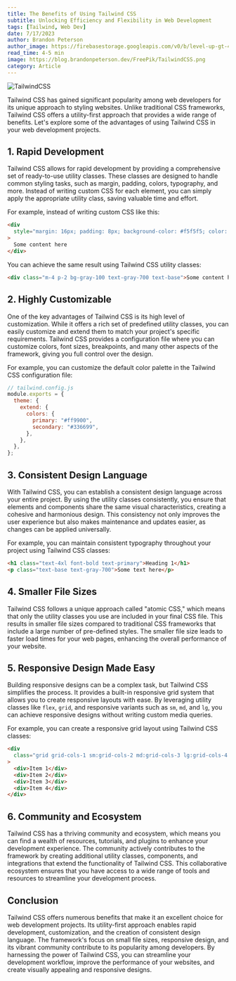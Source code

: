 ```yaml
---
title: The Benefits of Using Tailwind CSS
subtitle: Unlocking Efficiency and Flexibility in Web Development
tags: [Tailwind, Web Dev]
date: 7/17/2023
author: Brandon Peterson
author_image: https://firebasestorage.googleapis.com/v0/b/level-up-gt-479b6.appspot.com/o/Brandon.webp?alt=media&token=f7cd367f-40c0-4237-87f2-b8ec11dcf411
read_time: 4-5 min
image: https://blog.brandonpeterson.dev/FreePik/TailwindCSS.png
category: Article
---
```


![TailwindCSS](https://blog.brandonpeterson.dev/FreePik/TailwindCSS.png)

Tailwind CSS has gained significant popularity among web developers for its unique approach to styling websites. Unlike traditional CSS frameworks, Tailwind CSS offers a utility-first approach that provides a wide range of benefits. Let's explore some of the advantages of using Tailwind CSS in your web development projects.

## 1. Rapid Development

Tailwind CSS allows for rapid development by providing a comprehensive set of ready-to-use utility classes. These classes are designed to handle common styling tasks, such as margin, padding, colors, typography, and more. Instead of writing custom CSS for each element, you can simply apply the appropriate utility class, saving valuable time and effort.

For example, instead of writing custom CSS like this:

```html
<div
  style="margin: 16px; padding: 8px; background-color: #f5f5f5; color: #333; font-size: 16px;"
>
  Some content here
</div>
```

You can achieve the same result using Tailwind CSS utility classes:

```html
<div class="m-4 p-2 bg-gray-100 text-gray-700 text-base">Some content here</div>
```

## 2. Highly Customizable

One of the key advantages of Tailwind CSS is its high level of customization. While it offers a rich set of predefined utility classes, you can easily customize and extend them to match your project's specific requirements. Tailwind CSS provides a configuration file where you can customize colors, font sizes, breakpoints, and many other aspects of the framework, giving you full control over the design.

For example, you can customize the default color palette in the Tailwind CSS configuration file:

```javascript
// tailwind.config.js
module.exports = {
  theme: {
    extend: {
      colors: {
        primary: "#ff9900",
        secondary: "#336699",
      },
    },
  },
};
```

## 3. Consistent Design Language

With Tailwind CSS, you can establish a consistent design language across your entire project. By using the utility classes consistently, you ensure that elements and components share the same visual characteristics, creating a cohesive and harmonious design. This consistency not only improves the user experience but also makes maintenance and updates easier, as changes can be applied universally.

For example, you can maintain consistent typography throughout your project using Tailwind CSS classes:

```html
<h1 class="text-4xl font-bold text-primary">Heading 1</h1>
<p class="text-base text-gray-700">Some text here</p>
```

## 4. Smaller File Sizes

Tailwind CSS follows a unique approach called "atomic CSS," which means that only the utility classes you use are included in your final CSS file. This results in smaller file sizes compared to traditional CSS frameworks that include a large number of pre-defined styles. The smaller file size leads to faster load times for your web pages, enhancing the overall performance of your website.

## 5. Responsive Design Made Easy

Building responsive designs can be a complex task, but Tailwind CSS simplifies the process. It provides a built-in responsive grid system that allows you to create responsive layouts with ease. By leveraging utility classes like `flex`, `grid`, and responsive variants such as `sm`, `md`, and `lg`, you can achieve responsive designs without writing custom media queries.

For example, you can create a responsive grid layout using Tailwind CSS classes:

```html
<div
  class="grid grid-cols-1 sm:grid-cols-2 md:grid-cols-3 lg:grid-cols-4 gap-4"
>
  <div>Item 1</div>
  <div>Item 2</div>
  <div>Item 3</div>
  <div>Item 4</div>
</div>
```

## 6. Community and Ecosystem

Tailwind CSS has a thriving community and ecosystem, which means you can find a wealth of resources, tutorials, and plugins to enhance your development experience. The community actively contributes to the framework by creating additional utility classes, components, and integrations that extend the functionality of Tailwind CSS. This collaborative ecosystem ensures that you have access to a wide range of tools and resources to streamline your development process.

## Conclusion

Tailwind CSS offers numerous benefits that make it an excellent choice for web development projects. Its utility-first approach enables rapid development, customization, and the creation of consistent design language. The framework's focus on small file sizes, responsive design, and its vibrant community contribute to its popularity among developers. By harnessing the power of Tailwind CSS, you can streamline your development workflow, improve the performance of your websites, and create visually appealing and responsive designs.
